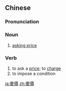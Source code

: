 {{also|要价}}
==Chinese==
{{zh-forms|s=要价}}

===Pronunciation===
{{zh-pron
|m=yàojià
|c=jiu3 gaa3
|mn=qz,xm:iàu-kè/zz:iàu-kèe/qz:iàu-kà
|cat=n,v
}}

===Noun===
{{zh-noun}}

# [[asking price]]

===Verb===
{{zh-verb}}

# to ask a [[price]]; to [[charge]]
# to impose a condition

[[ja:要價]]
[[zh:要價]]